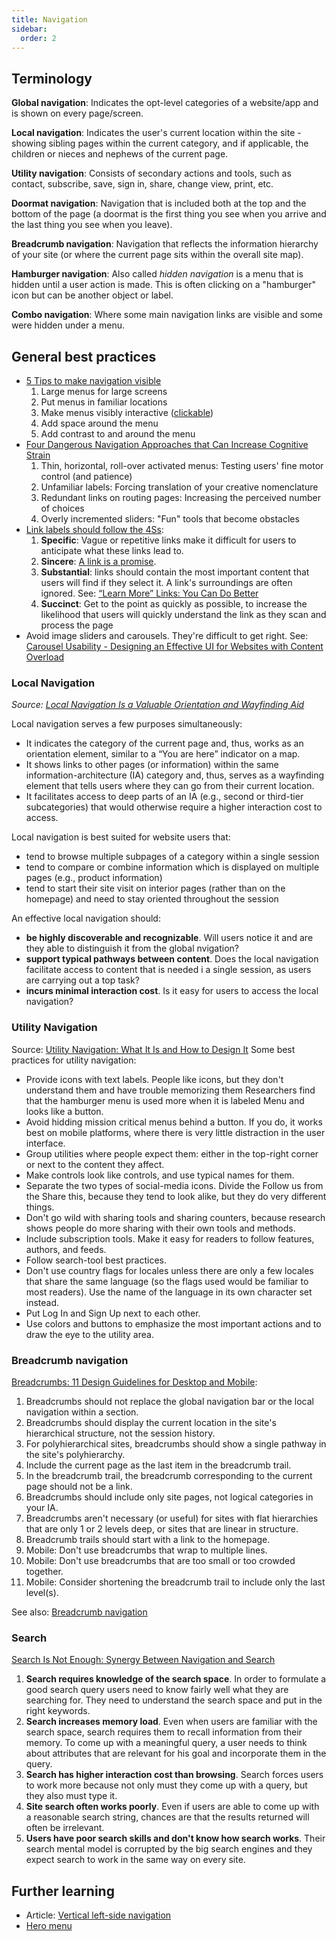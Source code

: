 ```yaml
---
title: Navigation
sidebar:
  order: 2
---
```


## Terminology
**Global navigation**: Indicates the opt-level categories of a website/app and is shown on every page/screen.

**Local navigation**: Indicates the user's current location within the site - showing sibling pages within the current category, and if applicable, the children or nieces and nephews of the current page.

**Utility navigation**: Consists of secondary actions and tools, such as contact, subscribe, save, sign in, share, change view, print, etc.

**Doormat navigation**: Navigation that is included both at the top and the bottom of the page (a doormat is the first thing you see when you arrive and the last thing you see when you leave).

**Breadcrumb navigation**: Navigation that reflects the information hierarchy of your site (or where the current page sits within the overall site map).

**Hamburger navigation**: Also called _hidden navigation_ is a menu that is hidden until a user action is made. This is often clicking on a "hamburger" icon but can be another object or label.

**Combo navigation**: Where some main navigation links are visible and some were hidden under a menu.

## General best practices
- [5 Tips to make navigation visible](https://www.nngroup.com/videos/navigation-menu-visibility/)
    1. Large menus for large screens
    2. Put menus in familiar locations
    3. Make menus visibly interactive ([clickable](https://www.nngroup.com/articles/clickable-elements/))
    4. Add space around the menu
    5. Add contrast to and around the menu
- [Four Dangerous Navigation Approaches that Can Increase Cognitive Strain](https://www.nngroup.com/articles/navigation-cognitive-strain/)
    1. Thin, horizontal, roll-over activated menus: Testing users' fine motor control (and patience)
    2. Unfamiliar labels: Forcing translation of your creative nomenclature
    3. Redundant links on routing pages: Increasing the perceived number of choices
    4. Overly incremented sliders: "Fun" tools that become obstacles
- [Link labels should follow the 4Ss](https://www.nngroup.com/articles/better-link-labels/):
    1. **Specific**: Vague or repetitive links make it difficult for users to anticipate what these links lead to.
    2. **Sincere**: [A link is a promise](https://www.nngroup.com/articles/link-promise/).
    3. **Substantial**: links should contain the most important content that users will find if they select it. A link's surroundings are often ignored. See: [“Learn More” Links: You Can Do Better](https://www.nngroup.com/articles/learn-more-links/)
    4. **Succinct**: Get to the point as quickly as possible, to increase the likelihood that users will quickly understand the link as they scan and process the page
- Avoid image sliders and carousels. They're difficult to get right. See: [Carousel Usability - Designing an Effective UI for Websites with Content Overload](https://www.nngroup.com/articles/designing-effective-carousels/)

### Local Navigation
_Source: [Local Navigation Is a Valuable Orientation and Wayfinding Aid](https://www.nngroup.com/articles/local-navigation/)_

Local navigation serves a few purposes simultaneously:
- It indicates the category of the current page and, thus, works as an orientation element, similar to a “You are here” indicator on a map.
- It shows links to other pages (or information) within the same information-architecture (IA) category and, thus, serves as a wayfinding element that tells users where they can go from their current location.
- It facilitates access to deep parts of an IA (e.g., second or third-tier subcategories) that would otherwise require a higher interaction cost to access.

Local navigation is best suited for website users that:
- tend to browse multiple subpages of a category within a single session
- tend to compare or combine information which is displayed on multiple pages (e.g., product information)
- tend to start their site visit on interior pages (rather than on the homepage) and need to stay oriented throughout the session

An effective local navigation should:
- **be highly discoverable and recognizable**. Will users notice it and are they able to distinguish it from the global nvigation?
- **support typical pathways between content**. Does the local navigation facilitate access to content that is needed i a single session, as users are carrying out a top task?
- **incurs minimal interaction cost**. Is it easy for users to access the local navigation?

### Utility Navigation
Source: [Utility Navigation: What It Is and How to Design It](https://www.nngroup.com/articles/utility-navigation/)
Some best practices for utility navigation:
- Provide icons with text labels. People like icons, but they don't understand them and have trouble memorizing them Researchers find that the hamburger menu is used more when it is labeled Menu and looks like a button.
- Avoid hidding mission critical menus behind a button. If you do, it works best on mobile platforms, where there is very little distraction in the user interface.
- Group utilities where people expect them: either in the top-right corner or next to the content they affect.
- Make controls look like controls, and use typical names for them.
- Separate the two types of social-media icons. Divide the Follow us from the Share this, because they tend to look alike, but they do very different things.
- Don't go wild with sharing tools and sharing counters, because research shows people do more sharing with their own tools and methods.
- Include subscription tools. Make it easy for readers to follow features, authors, and feeds.
- Follow search-tool best practices.
- Don't use country flags for locales unless there are only a few locales that share the same language (so the flags used would be familiar to most readers). Use the name of the language in its own character set instead.
- Put Log In and Sign Up next to each other.
- Use colors and buttons to emphasize the most important actions and to draw the eye to the utility area.

### Breadcrumb navigation
[Breadcrumbs: 11 Design Guidelines for Desktop and Mobile](https://www.nngroup.com/articles/breadcrumbs/):
1. Breadcrumbs should not replace the global navigation bar or the local navigation within a section.
2. Breadcrumbs should display the current location in the site's hierarchical structure, not the session history.
3. For polyhierarchical sites, breadcrumbs should show a single pathway in the site's polyhierarchy.
4. Include the current page as the last item in the breadcrumb trail.
5. In the breadcrumb trail, the breadcrumb corresponding to the current page should not be a link. 
6. Breadcrumbs should include only site pages, not logical categories in your IA.
7. Breadcrumbs aren't necessary (or useful) for sites with flat hierarchies that are only 1 or 2 levels deep, or sites that are linear in structure.
8. Breadcrumb trails should start with a link to the homepage.
9. Mobile: Don't use breadcrumbs that wrap to multiple lines.
10. Mobile: Don't use breadcrumbs that are too small or too crowded together.
11. Mobile: Consider shortening the breadcrumb trail to include only the last level(s).

See also: [Breadcrumb navigation](https://www.nngroup.com/articles/breadcrumbs/)

### Search
[Search Is Not Enough: Synergy Between Navigation and Search](https://www.nngroup.com/articles/search-not-enough/)
1. **Search requires knowledge of the search space**. In order to formulate a good search query users need to know fairly well what they are searching for. They need to understand the search space and put in the right keywords.
2. **Search increases memory load**. Even when users are familiar with the search space, search requires them to recall information from their memory. To come up with a meaningful query, a user needs to think about attributes that are relevant for his goal and incorporate them in the query.
3. **Search has higher interaction cost than browsing**. Search forces users to work more because not only must they come up with a query, but they also must type it.
4. **Site search often works poorly**. Even if users are able to come up with a reasonable search string, chances are that the results returned will often be irrelevant.
5. **Users have poor search skills and don't know how search works**. Their search mental model is corrupted by the big search engines and they expect search to work in the same way on every site.

## Further learning
- Article: [Vertical left-side navigation](https://www.nngroup.com/articles/vertical-nav/)
- [Hero menu](https://www.nngroup.com/articles/mega-menus-work-well/)
